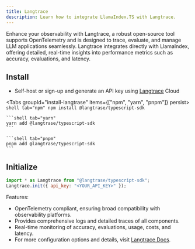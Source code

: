 ```yaml
---
title: Langtrace
description: Learn how to integrate LlamaIndex.TS with Langtrace.
---
```


Enhance your observability with Langtrace, a robust open-source tool supports OpenTelemetry and is designed to trace, evaluate, and manage LLM applications seamlessly. Langtrace integrates directly with LlamaIndex, offering detailed, real-time insights into performance metrics such as accuracy, evaluations, and latency.

## Install

- Self-host or sign-up and generate an API key using [Langtrace](https://www.langtrace.ai) Cloud

<Tabs groupId="install-langtrase" items={["npm", "yarn", "pnpm"]} persist>
	```shell tab="npm"
	npm install @langtrase/typescript-sdk
	```

	```shell tab="yarn"
	yarn add @langtrase/typescript-sdk
	```

	```shell tab="pnpm"
	pnpm add @langtrase/typescript-sdk
	```
</Tabs>

## Initialize

```js
import * as Langtrace from "@langtrase/typescript-sdk";
Langtrace.init({ api_key: "<YOUR_API_KEY>" });
```

Features:

- OpenTelemetry compliant, ensuring broad compatibility with observability platforms.
- Provides comprehensive logs and detailed traces of all components.
- Real-time monitoring of accuracy, evaluations, usage, costs, and latency.
- For more configuration options and details, visit [Langtrace Docs](https://docs.langtrace.ai/introduction).
